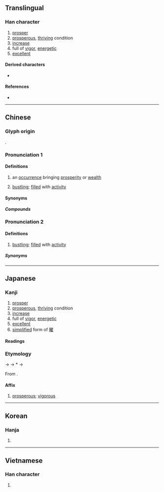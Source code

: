 {{also|𫞂}}
{{character info}}
==Translingual==

===Han character===
{{Han char|rn=72|rad=日|as=04|sn=8|four=61014|canj=AMG|ids=⿰日王}}

# [[prosper]]
# [[prosperous]], [[thriving]] condition
# [[increase]]
# full of [[vigor]], [[energetic]]
# [[excellent]]

====Derived characters====
* {{l|mul|[[𣶪]], [[𦁽]]}}

====References====
* {{Han ref|kx=0490.240|dkj=13774|dj=0851.240|hdz=21488.040|uh=65FA|ud=26106|bh=A9F4|bd=43508}}

----

==Chinese==

===Glyph origin===
{{Han etym}}
{{Han compound|日|㞷|t1=sun|c1=s|c2=p|ls=psc|}}.

===Pronunciation 1===
{{zh-forms|alt=暀}}
{{zh-pron
|m=wàng
|c=wong6
|h=pfs=vong
|md=
|mn=ōng
|mn-t=uang6
|w=3hhuaan,3hhiaan
|w_note=hhuaan<sup>23</sup> - literary; hhiaan<sup>23</sup> - vernacular
|mc=y
|oc=y
|cat=
}}

====Definitions====
{{zh-hanzi}}

# an [[occurrence]] bringing [[prosperity]] or [[wealth]]
# {{lb|zh|Cantonese|Pinghua|dialectal Hakka}} [[bustling]]; [[filled]] with [[activity]]

====Synonyms====
{{zh-dial|熱鬧}}

=====Compounds=====
{{zh-der|健旺|南旺|喜氣旺色|持旺|暢旺|旺盛|打旺壯|旺月|旺銷|旺季|旺相|肝火旺|趙旺|興旺|見旺|陰虛火旺|脈旺|旺塘}}

===Pronunciation 2===
{{zh-forms|alt=諹}}
{{zh-pron
|g=iong5
|h=gd=iong4
|cat=a
}}

====Definitions====
{{zh-hanzi}}

# {{lb|zh|Hakka|Gan}} [[bustling]]; [[filled]] with [[activity]]

=====Synonyms=====
{{zh-dial|熱鬧}}

----

==Japanese==

===Kanji===
{{ja-kanji|grade=|rs=日04}}

# [[prosper]]
# [[prosperous]], [[thriving]] condition
# [[increase]]
# full of [[vigor]], [[energetic]]
# [[excellent]]
# [[simplified]] form of [[曜]]

====Readings====
{{ja-readings
|goon=おう<わう
|kanon=おう<わう
|kun=うつくし-い, かがや-き, さかん-
}}

===Etymology===
{{ja-kanjitab|おう|yomi=o}}

{{IPAchar|/wau/}} → {{IPAchar|/wɔː/}} → *{{IPAchar|/woː/}} → {{IPAchar|/oː/}}

From {{der|ja|ltc|sort=おう|-}} {{ltc-l|旺}}.

====Affix====
{{ja-pos|affix|おう|hhira=わう}}

# [[prosperous]]; [[vigorous]]

----

==Korean==

===Hanja===
{{ko-hanja|hangeul=왕|eumhun=|rv=wang|mr=wang|y=wang}}

# {{rfdef|ko|sort=日04}}

----

==Vietnamese==

===Han character===
{{vi-hantu|[[Vượng]]|rs=日04}}

# {{rfdef|vi|sort=日04}}